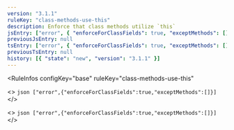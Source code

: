 ```yaml
---
version: "3.1.1"
ruleKey: "class-methods-use-this"
description: Enforce that class methods utilize `this`
jsEntry: ["error", { "enforceForClassFields": true, "exceptMethods": [] }]
previousJsEntry: null
tsEntry: ["error", { "enforceForClassFields": true, "exceptMethods": [] }]
previousTsEntry: null
history: [{ "state": "new", "version": "3.1.1" }]
---
```


<RuleInfos 
  configKey="base" 
  ruleKey="class-methods-use-this" 
>
  <>
    ```json
    ["error",{"enforceForClassFields":true,"exceptMethods":[]}]
    ```
  </>

  <>
    ```json
    ["error",{"enforceForClassFields":true,"exceptMethods":[]}]
    ```
  </>
</RuleInfos>
